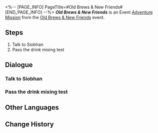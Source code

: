 <%-- [PAGE_INFO]
PageTitle=#Old Brews & New Friends#
[END_PAGE_INFO] --%>
{{Stub|Dialogue.}}
{{Mission Infobox
|id            = 8035200
|title         = 
|image         = <!--Mission Old Brews & New Friends.png-->
|type          = Adventure
|event_name    = Old Brews & New Friends
|chapter       = 
|requirements  = 
* [[Adventure Mission]] ''[[Morose Monsters (VI)]]'' completed
* [[Trailblaze Mission]] ''[[A New Venture on the Eighth Dawn]]'' completed
|summary       = <!--official mission summary from Fate's Atlas-->
|characters    = Siobhan; Trailblazer
|startLocation = [[Penacony]] - [[The Reverie (Dreamscape)]]
|world         = Penacony
|area          = The Reverie (Dreamscape)
|prev          = Morose Monsters (VI)
|next          = ???
|rewards       = Credit*5,000
}}
'''''Old Brews & New Friends''''' is an Event [[Adventure Mission]] from the [[Old Brews & New Friends]] event.

==Steps==
# Talk to Siobhan
# Pass the drink mixing test

<!--
==Gameplay Notes==

--><!--
==Trial Character==

-->
==Dialogue==
{{Stub Dialogue}}
===Talk to Siobhan{{subst:void|<!--803520001-->}}===
{{Mission Description|type=adventure|location=The Reverie (Dreamscape)|Before departing for Amphoreus, you decide to take one last stroll around Penacony, visiting old friends and corners filled with memories. As if guided by fate, your footsteps lead you to the "Dreamjolt Hostelry"...}}
{{Dialogue Start}}
:{{tx}}
{{Dialogue End}}

===Pass the drink mixing test{{subst:void|<!--803520002-->}}===
{{Mission Description|type=adventure|location=The Reverie (Dreamscape)|update|What secrets lie within Siobhan's "special recipe"? To unravel this mystery and prove your own abilities, you decide to mix this drink that "makes anyone who drinks it agree to anything" according to the recipe.}}
{{Dialogue Start}}
:{{tx}}
{{Dialogue End}}

==Other Languages==
{{Other Languages
|en   = Old Brews & New Friends
|zhs  = 旧瓶新友
|zht  = 舊瓶新友
|ja   = 古いボトルと新たな友
|ko   = 낡은 잔, 새로운 벗
|es   = Bebidas viejas y amigos nuevos
|fr   = Nouveaux amis avec de la bouteille
|ru   = Старые бутылки, новые друзья
|th   = เพื่อนใหม่ในขวดเก่า
|vi   = Bình Cũ Bạn Mới
|de   = Alte Flasche und neue Freunde
|id   = Botol Lama dan Kawan Baru
|pt   = Velhas Bebidas, Novas Amizades
}}

==Change History==
{{Change History|3.5}}
